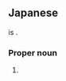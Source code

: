 ==Japanese==
{{ja-kanjitab|とき|k1=と|けい|ざ|yomi=irr}}
{{m|ja|時計}} is {{juku}}.

===Proper noun===
{{ja-pos|proper|とけいざ}}

# {{altspell|lang=ja|とけい座||[[Horologium]]}}